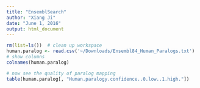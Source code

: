 ```yaml
---
title: "EnsemblSearch"
author: "Xiang Ji"
date: "June 1, 2016"
output: html_document
---
```


```r
rm(list=ls())  # clean up workspace
human.paralog <- read.csv('~/Downloads/Ensembl84_Human_Paralogs.txt')
# show columns
colnames(human.paralog)

# now see the quality of paralog mapping
table(human.paralog[, "Human.paralogy.confidence..0.low..1.high."])
```